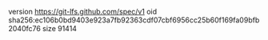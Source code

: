version https://git-lfs.github.com/spec/v1
oid sha256:ec106b0bd9403e923a7fb92363cdf07cbf6956cc25b60f169fa09bfb2040fc76
size 91414
